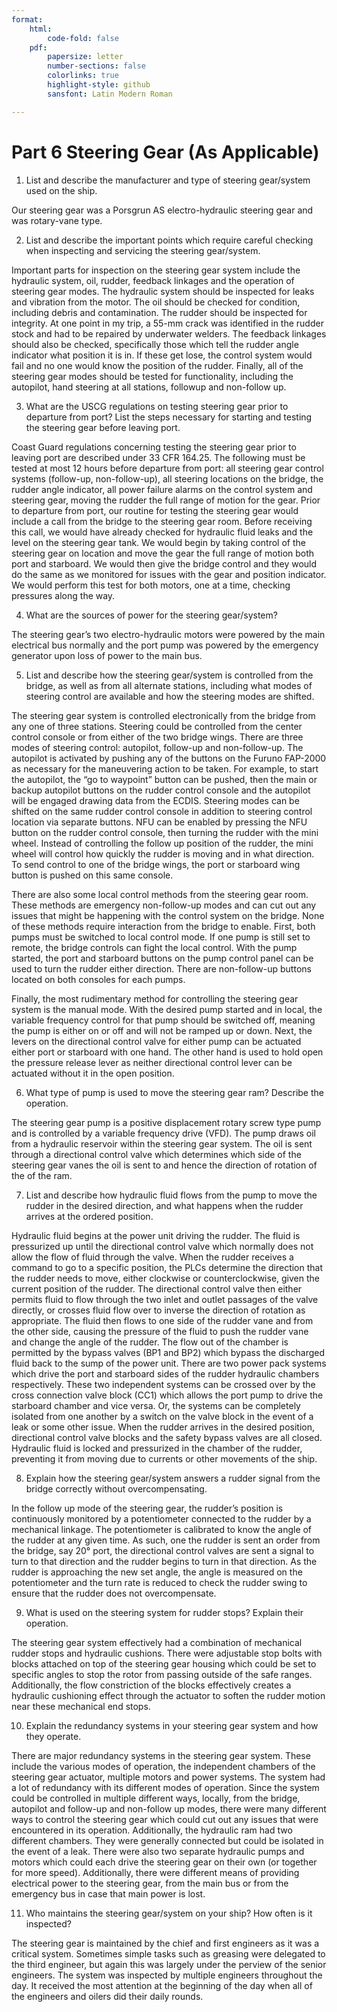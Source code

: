 ```yaml
---
format:
    html: 
        code-fold: false
    pdf:
        papersize: letter
        number-sections: false
        colorlinks: true
        highlight-style: github
        sansfont: Latin Modern Roman

---
```


# Part 6 Steering Gear (As Applicable) {.unnumbered}

1.  List and describe the manufacturer and type of steering gear/system used on the ship.

Our steering gear was a Porsgrun AS electro-hydraulic steering gear and was rotary-vane type.

2.  List and describe the important points which require careful checking when inspecting and servicing the steering gear/system.

Important parts for inspection on the steering gear system include the hydraulic system, oil, rudder, feedback linkages and the operation of steering gear modes. The hydraulic system should be inspected for leaks and vibration from the motor. The oil should be checked for condition, including debris and contamination. The rudder should be inspected for integrity. At one point in my trip, a 55-mm crack was identified in the rudder stock and had to be repaired by underwater welders. The feedback linkages should also be checked, specifically those which tell the rudder angle indicator what position it is in. If these get lose, the control system would fail and no one would know the position of the rudder. Finally, all of the steering gear modes should be tested for functionality, including the autopilot, hand steering at all stations, followup and non-follow up.

3.  What are the USCG regulations on testing steering gear prior to departure from port? List the steps necessary for starting and testing the steering gear before leaving port.

Coast Guard regulations concerning testing the steering gear prior to leaving port are described under 33 CFR 164.25. The following must be tested at most 12 hours before departure from port: all steering gear control systems (follow-up, non-follow-up), all steering locations on the bridge, the rudder angle indicator, all power failure alarms on the control system and steering gear, moving the rudder the full range of motion for the gear. Prior to departure from port, our routine for testing the steering gear would include a call from the bridge to the steering gear room. Before receiving this call, we would have already checked for hydraulic fluid leaks and the level on the steering gear tank. We would begin by taking control of the steering gear on location and move the gear the full range of motion both port and starboard. We would then give the bridge control and they would do the same as we monitored for issues with the gear and position indicator. We would perform this test for both motors, one at a time, checking pressures along the way.

4.	What are the sources of power for the steering gear/system?

The steering gear's two electro-hydraulic motors were powered by the main electrical bus normally and the port pump was powered by the emergency generator upon loss of power to the main bus. 

5.	List and describe how the steering gear/system is controlled from the bridge, as well as from all alternate stations, including what modes of steering control are available and how the steering modes are shifted.

The steering gear system is controlled electronically from the bridge from any one of three stations. Steering could be controlled from the center control console or from either of the two bridge wings. There are three modes of steering control: autopilot, follow-up and non-follow-up. The autopilot is activated by pushing any of the buttons on the Furuno FAP-2000 as necessary for the maneuvering action to be taken. For example, to start the autopilot, the "go to waypoint" button can be pushed, then the main or backup autopilot buttons on the rudder control console and the autopilot will be engaged drawing data from the ECDIS. Steering modes can be shifted on the same rudder control console in addition to steering control location via separate buttons. NFU can be enabled by pressing the NFU button on the rudder control console, then turning the rudder with the mini wheel. Instead of controlling the follow up position of the rudder, the mini wheel will control how quickly the rudder is moving and in what direction. To send control to one of the bridge wings, the port or starboard wing button is pushed on this same console.

There are also some local control methods from the steering gear room. These methods are emergency non-follow-up modes and can cut out any issues that might be happening with the control system on the bridge. None of these methods require interaction from the bridge to enable. First, both pumps must be switched to local control mode. If one pump is still set to remote, the bridge controls can fight the local control. With the pump started, the port and starboard buttons on the pump control panel can be used to turn the rudder either direction. There are non-follow-up buttons located on both consoles for each pumps.

Finally, the most rudimentary method for controlling the steering gear system is the manual mode. With the desired pump started and in local, the variable frequency control for that pump should be switched off, meaning the pump is either on or off and will not be ramped up or down. Next, the levers on the directional control valve for either pump can be actuated either port or starboard with one hand. The other hand is used to hold open the pressure release lever as neither directional control lever can be actuated without it in the open position. 

6.	What type of pump is used to move the steering gear ram?  Describe the operation. 

The steering gear pump is a positive displacement rotary screw type pump and is controlled by a variable frequency drive (VFD). The pump draws oil from a hydraulic reservoir within the steering gear system. The oil is sent through a directional control valve which determines which side of the steering gear vanes the oil is sent to and hence the direction of rotation of the of the ram.

7.	List and describe how hydraulic fluid flows from the pump to move the rudder in the desired direction, and what happens when the rudder arrives at the ordered position.

Hydraulic fluid begins at the power unit driving the rudder. The fluid is pressurized up until the directional control valve which normally does not allow the flow of fluid through the valve. When the rudder receives a command to go to a specific position, the PLCs determine the direction that the rudder needs to move, either clockwise or counterclockwise, given the current position of the rudder. The directional control valve then either permits fluid to flow through the two inlet and outlet passages of the valve directly, or crosses fluid flow over to inverse the direction of rotation as appropriate. The fluid then flows to one side of the rudder vane and from the other side, causing the pressure of the fluid to push the rudder vane and change the angle of the rudder. The flow out of the chamber is permitted by the bypass valves (BP1 and BP2) which bypass the discharged fluid back to the sump of the power unit. There are two power pack systems which drive the port and starboard sides of the rudder hydraulic chambers respectively. These two independent systems can be crossed over by the cross connection valve block (CC1) which allows the port pump to drive the starboard chamber and vice versa. Or, the systems can be completely isolated from one another by a switch on the valve block in the event of a leak or some other issue. When the rudder arrives in the desired position, directional control valve blocks and the safety bypass valves are all closed. Hydraulic fluid is locked and pressurized in the chamber of the rudder, preventing it from moving due to currents or other movements of the ship. 

8.	Explain how the steering gear/system answers a rudder signal from the bridge correctly without overcompensating.

In the follow up mode of the steering gear, the rudder's position is continuously monitored by a potentiometer connected to the rudder by a mechanical linkage. The potentiometer is calibrated to know the angle of the rudder at any given time. As such, one the rudder is sent an order from the bridge, say 20° port, the directional control valves are sent a signal to turn to that direction and the rudder begins to turn in that direction. As the rudder is approaching the new set angle, the angle is measured on the potentiometer and the turn rate is reduced to check the rudder swing to ensure that the rudder does not overcompensate.

9.	What is used on the steering system for rudder stops? Explain their operation.

The steering gear system effectively had a combination of mechanical rudder stops and hydraulic cushions. There were adjustable stop bolts with blocks attached on top of the steering gear housing which could be set to specific angles to stop the rotor from passing outside of the safe ranges. Additionally, the flow constriction of the blocks effectively creates a hydraulic cushioning effect through the actuator to soften the rudder motion near these mechanical end stops.

10.	Explain the redundancy systems in your steering gear system and how they operate.

There are major redundancy systems in the steering gear system. These include the various modes of operation, the independent chambers of the steering gear actuator, multiple motors and power systems. The system had a lot of redundancy with its different modes of operation. Since the system could be controlled in multiple different ways, locally, from the bridge, autopilot and follow-up and non-follow up modes, there were many different ways to control the steering gear which could cut out any issues that were encountered in its operation. Additionally, the hydraulic ram had two different chambers. They were generally connected but could be isolated in the event of a leak. There were also two separate hydraulic pumps and motors which could each drive the steering gear on their own (or together for more speed). Additionally, there were different means of providing electrical power to the steering gear, from the main bus or from the emergency bus in case that main power is lost.

11.	Who maintains the steering gear/system on your ship? How often is it inspected?

The steering gear is maintained by the chief and first engineers as it was a critical system. Sometimes simple tasks such as greasing were delegated to the third engineer, but again this was largely under the perview of the senior engineers. The system was inspected by multiple engineers throughout the day. It received the most attention at the beginning of the day when all of the engineers and oilers did their daily rounds.